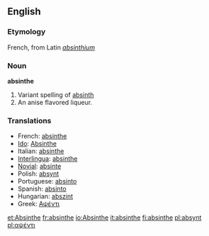 ==English==

===Etymology===
French, from Latin ''[[absinthium]]''

===Noun===
'''absinthe'''

#Variant spelling of [[absinth]]
#An anise flavored liqueur.

===Translations===

*French: [[absinthe]]
*[[Ido]]: [[Absinthe]]
*Italian: [[absinthe]]
*[[Interlingua]]: [[absinthe]]
*[[Novial]]: [[absinte]]
*Polish: [[absynt]]
*Portuguese: [[absinto]]
*Spanish: [[absinto]]
*Hungarian: [[abszint]]
*Greek: [[Αψέντι]]

{{wikipedia}}

[[et:Absinthe]]
[[fr:absinthe]]
[[io:Absinthe]]
[[it:absinthe]]
[[fi:absinthe]]
[[pl:absynt]]
[[pl:αψέντι]]